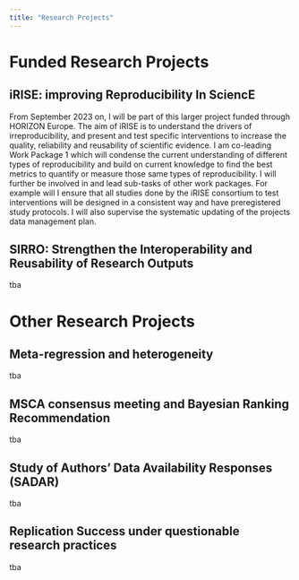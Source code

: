 ```yaml
---
title: "Research Projects"
---
```



# Funded Research Projects 

## iRISE: improving Reproducibility In SciencE 

From September 2023 on, I will be part of this larger project funded through HORIZON Europe. The aim of iRISE is to understand the drivers of irreproducibility, and present and test specific interventions to increase the quality, reliability and reusability of scientific evidence. I am co-leading Work Package 1 which will condense the current understanding of different types of reproducibility and build on current knowledge to find the best metrics to quantify or measure those same types of reproducibility. I will further be involved in and lead sub-tasks of other work packages. For example will I ensure that all studies done by the iRISE consortium to test interventions will be designed in a consistent way and have preregistered study protocols. I will also supervise the systematic updating of the projects data management plan. 

## SIRRO: Strengthen the Interoperability and Reusability of Research Outputs 
tba

# Other Research Projects 

## Meta-regression and heterogeneity
tba

## MSCA consensus meeting and Bayesian Ranking Recommendation 

tba


## Study of Authors' Data Availability Responses (SADAR)

tba

## Replication Success under questionable research practices

tba


